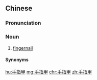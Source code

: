 ==Chinese==
{{zh-forms|type=21}}

===Pronunciation===
{{zh-pron
|m=shǒuzhǐjiǎ
|c=sau2 zi2 gaap3
|h=pfs=sú-chṳ́-kap
|cat=n
}}

===Noun===
{{zh-noun}}

# [[fingernail]]

====Synonyms====
{{zh-dial|指甲}}

[[hu:手指甲]]
[[mg:手指甲]]
[[chr:手指甲]]
[[zh:手指甲]]